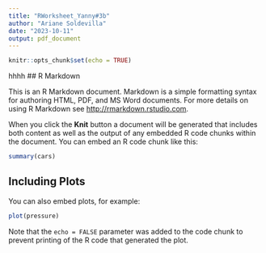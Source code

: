```yaml
---
title: "RWorksheet_Yanny#3b"
author: "Ariane Soldevilla"
date: "2023-10-11"
output: pdf_document
---
```


```r
knitr::opts_chunk$set(echo = TRUE)
```
 hhhh
## R Markdown

This is an R Markdown document. Markdown is a simple formatting syntax for authoring HTML, PDF, and MS Word documents. For more details on using R Markdown see <http://rmarkdown.rstudio.com>.

When you click the **Knit** button a document will be generated that includes both content as well as the output of any embedded R code chunks within the document. You can embed an R code chunk like this:

```r
summary(cars)
```

## Including Plots

You can also embed plots, for example:

```r
plot(pressure)
```

Note that the `echo = FALSE` parameter was added to the code chunk to prevent printing of the R code that generated the plot.

